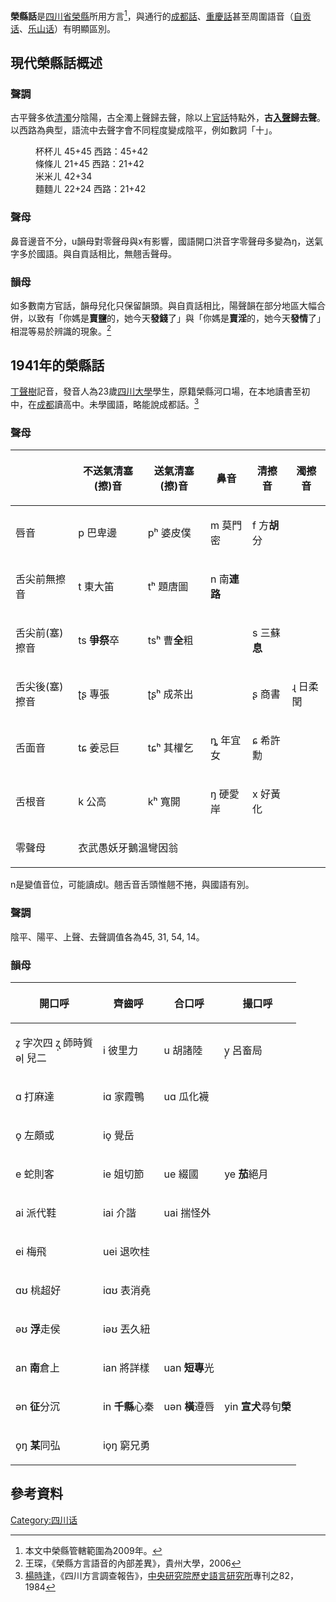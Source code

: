 {{Infobox Language
|name= 榮縣話
|nativename= Rongxian Dialect
|familycolor = tomato
|states= [[中國大陸|中國大陸]]
|region= {{CHN}} [[四川省|四川省]][[自貢市|自貢市]][[榮縣|榮縣]]
|familycolor= 漢藏語系
|fam1= [[漢藏語系|漢藏語系]]
|fam2= [[漢語|漢語]]
|fam3= [[官話|官話]]
|fam4= [[西南官话|西南官话]]
|fam5= [[西蜀片|西蜀片]]
|fam6= [[仁富小片|江貢小片]]
|iso1=zh
|iso2b=chi|iso2t=zho
|iso3=cmn
|iso6=rfne
}}
'''榮縣話'''是[[四川省|四川省]][[榮縣|榮縣]]所用方言<ref name="Nine">本文中榮縣管轄範圍為2009年。</ref>，與通行的[[成都話|成都話]]、[[重慶話|重慶話]]甚至周圍語音（[[自贡话|自贡话]]、[[乐山话|乐山话]]）有明顯區別。
==現代榮縣話概述==
===聲調===
古平聲多依[[清濁|清濁]]分陰陽，古全濁上聲歸去聲，除以上[[官話|官話]]特點外，'''古[[入聲|入聲]]歸去聲'''。以西路為典型，語流中去聲字會不同程度變成陰平，例如數詞「十」。
;{{fact|重疊二字兒化聲調}}
:杯杯ㄦ 45+45 西路：45+42
:條條ㄦ 21+45 西路：21+42
:米米ㄦ 42+34
:麵麵ㄦ 22+24 西路：21+42

===聲母===
鼻音邊音不分，u韻母對零聲母與x有影響，國語開口洪音字零聲母多變為ŋ，送氣字多於國語。與自貢話相比，無翹舌聲母。
===韻母===
如多數南方官話，韻母兒化只保留韻頭。與自貢話相比，陽聲韻在部分地區大幅合併，以致有「你媽是'''賣鹽'''的，她今天'''發錢'''了」與「你媽是'''賣淫'''的，她今天'''發情'''了」相混等易於辨識的現象。<ref name="Six">王琛，《榮縣方言語音的內部差異》，貴州大學，2006</ref>

==1941年的榮縣話==
[[丁聲樹|丁聲樹]]記音，發音人為23歲[[四川大學|四川大學]]學生，原籍榮縣河口場，在本地讀書至初中，在[[成都|成都]]讀高中。未學國語，略能說成都話。<ref name="Fourty-one">[[楊時逢|楊時逢]]，《四川方言調查報告》，[[中央研究院|中央研究院]][[歷史語言研究所|歷史語言研究所]]專刊之82，1984</ref>

===聲母===
{| class="wikitable" border="1" style="font-family: Charis SIL, Lucida Sans Unicode"
|-
!
!不送氣清塞(擦)音
!送氣清塞(擦)音
!鼻音
!清擦音
!濁擦音
|-
!唇音
|p 巴卑邊
|pʰ 婆皮僕
|m 莫門密
|f 方'''胡'''分
|
|-
!舌尖前無擦音
|t 東大笛
|tʰ 題唐圖
|n 南'''連路'''
|
|
|-
!舌尖前(塞)擦音
|ts '''爭祭'''卒
|tsʰ 曹'''全'''粗
|
|s 三蘇'''息'''
|
|-
!舌尖後(塞)擦音
|ʈʂ 專張
|ʈʂʰ 成茶出
|
|ʂ 商書
|ɻ 日柔閏
|-
!舌面音
|tɕ 姜忌巨
|tɕʰ 其權乞
|ȵ 年宜女
|ɕ 希許勳
|
|-
!舌根音
|k 公高
|kʰ 寬開
!ŋ 硬愛岸
|x 好黃化
|
|-
!零聲母
| colspan="5" |衣武愚妖牙鵝溫彎因翁
|}
n是變值音位，可能讀成l。翹舌音舌頭惟翹不捲，與國語有別。
{{fact|現在幾乎無人分尖團。}}

===聲調===
陰平、陽平、上聲、去聲調值各為45, 31, 54, 14。

===韻母===
{| class="wikitable" border="1" style="font-family: Charis SIL, Lucida Sans Unicode"
|-
!開口呼
!齊齒呼
!合口呼
!撮口呼
|-
|z̩ 字次四 ʐ̩ 師時質<br>əl̩ 兒二
|i 彼里力
|u 胡諸陸
|y̜ 呂畜局
|-
|ɑ 打麻達
|iɑ 家霞鴨
|uɑ 瓜化襪
|
|-
|o̞  左頗或
!io̞  覺岳
|
|
|-
|e 蛇則客
|ie 姐切節
!ue 綴國
|ye '''茄'''絕月
|-
|ai 派代鞋
!iai 介諧
|uai 揣怪外
|
|-
|ei 梅飛
|uei 退吹桂
|
|
|-
|ɑʊ 桃超好
|iɑʊ 表消堯
|
|
|-
|əʊ '''浮'''走侯
|iəʊ 丟久紐
|
|
|-
|an '''南'''倉上
|ian 將詳樣
|uan '''短專'''光
|
|-
|ən '''征'''分沉
|in '''千縣'''心秦
|uən '''橫'''遵唇
|yin '''宣犬'''尋旬'''榮'''
|-
|o̞ŋ '''某'''同弘
|io̞ŋ 窮兄勇
|
|
|}

==參考資料==
{{reflist}}
{{四川话}}

[[Category:四川话|Category:四川话]]